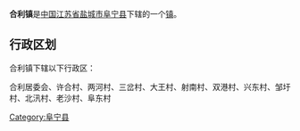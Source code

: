{{中国乡级行政区
|行政区全称 = 合利镇
|景观照片文件名 = 
|景观照片描述 = 
|汉语拼音 =
|其他语言 = 
|其他语言名称 = 
|位置图文件名 = 
|位置图描述 = 
|自定义图片=
|上级行政区 = [[江苏省|江苏省]][[盐城市|盐城市]][[阜宁县|阜宁县]]
|行政区类别 = [[行政建制镇|镇]]
|行政区划代码 = 
|行政区划 = 
|村委会 = 
|居委会 = 
|建置时间 = 
|领导职位 = 
|领导名称 = 
|政府驻地 = 
|毗邻 = 
|地理坐标 = 
|总面积 = 
|总人口 = 
|户籍人口 = 
|户籍人口年份 = 
|常住人口 = 
|常住人口年份 = 
|人口密度 = 
|GDP = 
|邮政编码 = 
|电话区号 = 
|官方网站 = 
|网站名称 = 
}}
'''合利镇'''是[[中华人民共和国|中国]][[江苏省|江苏省]][[盐城市|盐城市]][[阜宁县|阜宁县]]下辖的一个[[行政建制镇|镇]]。

== 行政区划 ==
合利镇下辖以下行政区：

合利居委会、许合村、两河村、三岔村、大王村、射南村、双港村、兴东村、邹圩村、北汛村、老沙村、阜东村

{{江苏小作品}}
{{阜宁县行政区划}}

[[Category:阜宁县|Category:阜宁县]]